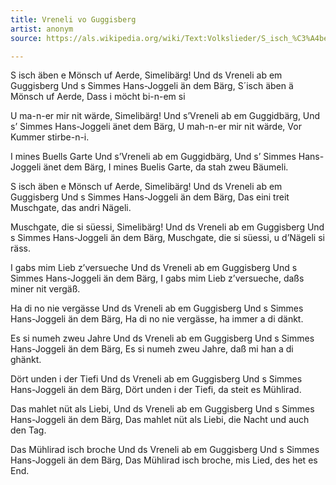 ```yaml
---
title: Vreneli vo Guggisberg
artist: anonym
source: https://als.wikipedia.org/wiki/Text:Volkslieder/S_isch_%C3%A4ben_e_M%C3%B6nsch_uf_Aerde

---
```



S isch äben e Mönsch uf Aerde, Simelibärg!
Und ds Vreneli ab em Guggisberg
Und s Simmes Hans-Joggeli än dem Bärg,
S´isch äben ä Mönsch uf Aerde, 
Dass i möcht bi-n-em si

U ma-n-er mir nit wärde, Simelibärg!
Und s'Vreneli ab em Guggidbärg,
Und s' Simmes Hans-Joggeli änet dem Bärg,
U mah-n-er mir nit wärde, 
Vor Kummer stirbe-n-i.

I mines Buells Garte
Und s'Vreneli ab em Guggidbärg,
Und s' Simmes Hans-Joggeli änet dem Bärg,
I mines Buelis Garte, da stah zweu Bäumeli.

S isch äben e Mönsch uf Aerde, Simelibärg!
Und ds Vreneli ab em Guggisberg
Und s Simmes Hans-Joggeli än dem Bärg,
Das eini treit Muschgate, 
das andri Nägeli.

Muschgate, die si süessi, Simelibärg!
Und ds Vreneli ab em Guggisberg
Und s Simmes Hans-Joggeli än dem Bärg,
Muschgate, die si süessi, 
u d'Nägeli si räss.

I gabs mim Lieb z'versueche
Und ds Vreneli ab em Guggisberg
Und s Simmes Hans-Joggeli än dem Bärg,
I gabs mim Lieb z'versueche, 
daßs miner nit vergäß.

Ha di no nie vergässe
Und ds Vreneli ab em Guggisberg
Und s Simmes Hans-Joggeli än dem Bärg,
Ha di no nie vergässe, 
ha immer a di dänkt.

Es si numeh zweu Jahre
Und ds Vreneli ab em Guggisberg
Und s Simmes Hans-Joggeli än dem Bärg,
Es si numeh zweu Jahre, 
daß mi han a di ghänkt.

Dört unden i der Tiefi
Und ds Vreneli ab em Guggisberg
Und s Simmes Hans-Joggeli än dem Bärg,
Dört unden i der Tiefi, 
da steit es Mühlirad.

Das mahlet nüt als Liebi,
Und ds Vreneli ab em Guggisberg
Und s Simmes Hans-Joggeli än dem Bärg,
Das mahlet nüt als Liebi, 
die Nacht und auch den Tag.

Das Mühlirad isch broche
Und ds Vreneli ab em Guggisberg
Und s Simmes Hans-Joggeli än dem Bärg,
Das Mühlirad isch broche, 
mis Lied, des het es End.
